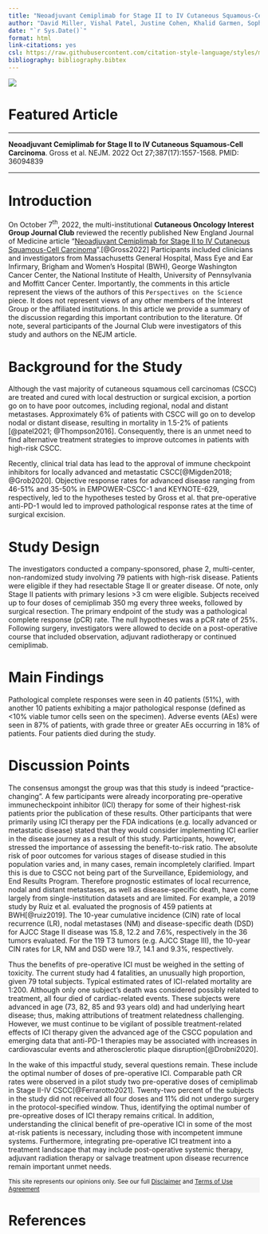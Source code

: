```yaml
---
title: "Neoadjuvant Cemiplimab for Stage II to IV Cutaneous Squamous-Cell Carcinoma"
author: "David Miller, Vishal Patel, Justine Cohen, Khalid Garmen, Sophia Shalhout"
date: "`r Sys.Date()`"
format: html
link-citations: yes
csl: https://raw.githubusercontent.com/citation-style-language/styles/master/nature.csl
bibliography: bibliography.bibtex 
---
```


![](files/featured.jpg)

# Featured Article

------------------------------------------------------------------------

**Neoadjuvant Cemiplimab for Stage II to IV Cutaneous Squamous-Cell Carcinoma**. Gross et al. NEJM. 2022 Oct 27;387(17):1557-1568. PMID: 36094839

------------------------------------------------------------------------

# Introduction

On October 7^th^, 2022, the multi-institutional **Cutaneous Oncology Interest Group Journal Club** reviewed the recently published New England Journal of Medicine article "[Neoadjuvant Cemiplimab for Stage II to IV Cutaneous Squamous-Cell Carcinoma](https://www.nejm.org/doi/full/10.1056/NEJMoa2209813)".[@Gross2022] Participants included clinicians and investigators from Massachusetts General Hospital, Mass Eye and Ear Infirmary, Brigham and Women's Hospital (BWH), George Washington Cancer Center, the National Institute of Health, University of Pennsylvania and Moffitt Cancer Center. Importantly, the comments in this article represent the views of the authors of this `Perspectives on the Science` piece. It does not represent views of any other members of the Interest Group or the affiliated institutions. In this article we provide a summary of the discussion regarding this important contribution to the literature. Of note, several participants of the Journal Club were investigators of this study and authors on the NEJM article.

# Background for the Study

Although the vast majority of cutaneous squamous cell carcinomas (CSCC) are treated and cured with local destruction or surgical excision, a portion go on to have poor outcomes, including regional, nodal and distant metastases. Approximately 6% of patients with CSCC will go on to develop nodal or distant disease, resulting in mortality in 1.5-2% of patients [@patel2021; @Thompson2016]. Consequently, there is an unmet need to find alternative treatment strategies to improve outcomes in patients with high-risk CSCC.

Recently, clinical trial data has lead to the approval of immune checkpoint inhibitors for locally advanced and metastatic CSCC[@Migden2018; @Grob2020]. Objective response rates for advanced disease ranging from 46-51% and 35-50% in EMPOWER-CSCC-1 and KEYNOTE-629, respectively, led to the hypotheses tested by Gross et al. that pre-operative anti-PD-1 would led to improved pathological response rates at the time of surgical excision.

# Study Design

The investigators conducted a company-sponsored, phase 2, multi-center, non-randomized study involving 79 patients with high-risk disease. Patients were eligible if they had resectable Stage II or greater disease. Of note, only Stage II patients with primary lesions \>3 cm were eligible. Subjects received up to four doses of cemiplimab 350 mg every three weeks, followed by surgical resection. The primary endpoint of the study was a pathological complete response (pCR) rate. The null hypotheses was a pCR rate of 25%. Following surgery, investigators were allowed to decide on a post-operative course that included observation, adjuvant radiotherapy or continued cemiplimab.

# Main Findings

Pathological complete responses were seen in 40 patients (51%), with another 10 patients exhibiting a major pathological response (defined as \<10% viable tumor cells seen on the specimen). Adverse events (AEs) were seen in 87% of patients, with grade three or greater AEs occurring in 18% of patients. Four patients died during the study.

# Discussion Points

The consensus amongst the group was that this study is indeed "practice-changing". A few participants were already incorporating pre-operative immunecheckpoint inhibitor (ICI) therapy for some of their highest-risk patients prior the publication of these results. Other participants that were primarily using ICI therapy per the FDA indications (e.g. locally advanced or metastatic disease) stated that they would consider implementing ICI earlier in the disease journey as a result of this study. Participants, however, stressed the importance of assessing the benefit-to-risk ratio. The absolute risk of poor outcomes for various stages of disease studied in this population varies and, in many cases, remain incompletely clarified. Impart this is due to CSCC not being part of the Surveillance, Epidemiology, and End Results Program. Therefore prognostic estimates of local recurrence, nodal and distant metastases, as well as disease-specific death, have come largely from single-institution datasets and are limited. For example, a 2019 study by Ruiz et al. evaluated the prognosis of 459 patients at BWH[@ruiz2019]. The 10-year cumulative incidence (CIN) rate of local recurrence (LR), nodal metastases (NM) and disease-specific death (DSD) for AJCC Stage II disease was 15.8, 12.2 and 7.6%, respectively in the 36 tumors evaluated. For the 119 T3 tumors (e.g. AJCC Stage III), the 10-year CIN rates for LR, NM and DSD were 19.7, 14.1 and 9.3%, respectively.

Thus the benefits of pre-operative ICI must be weighed in the setting of toxicity. The current study had 4 fatalities, an unusually high proportion, given 79 total subjects. Typical estimated rates of ICI-related mortality are 1:200. Although only one subject's death was considered possibly related to treatment, all four died of cardiac-related events. These subjects were advanced in age (73, 82, 85 and 93 years old) and had underlying heart disease; thus, making attributions of treatment relatedness challenging. However, we must continue to be vigilant of possible treatment-related effects of ICI therapy given the advanced age of the CSCC population and emerging data that anti-PD-1 therapies may be associated with increases in cardiovascular events and atherosclerotic plaque disruption[@Drobni2020].

In the wake of this impactful study, several questions remain. These include the optimal number of doses of pre-operative ICI. Comparable path CR rates were observed in a pilot study two pre-operative doses of cemiplimab in Stage II-IV CSCC[@Ferrarotto2021]. Twenty-two percent of the subjects in the study did not received all four doses and 11% did not undergo surgery in the protocol-specified window. Thus, identifying the optimal number of pre-opreative doses of ICI therapy remains critical. In addition, understanding the clinical benefit of pre-operative ICI in some of the most at-risk patients is necessary, including those with incompetent immune systems. Furthermore, integrating pre-operative ICI treatment into a treatment landscape that may include post-operative systemic therapy, adjuvant radiation therapy or salvage treatment upon disease recurrence remain important unmet needs.

::: {style="background-color:#F5F5F5; margin-left: 0px; padding: 0px; padding-left: 0px; font-size: 12px"}
This site represents our opinions only. See our full [Disclaimer](https://www.themillerlab.io/privacy/) and [Terms of Use Agreement](https://www.themillerlab.io/terms/)
:::

# References
